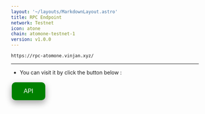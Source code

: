 ```yaml
---
layout: '~/layouts/MarkdownLayout.astro'
title: RPC Endpoint
network: Testnet
icon: atone
chain: atomone-testnet-1
version: v1.0.0
---
```

```
https://rpc-atomone.vinjan.xyz/
```
--------------

- You can visit it by click the button below :
<a href="https://rpc-test.atomone.vinjan.xyz/" target="_blank">
  <button style="background-color: green; border: none; color: white; padding: 15px 32px; text-align: center; text-decoration: none; display: inline-block; font-size: 16px; margin: 4px 2px; cursor: pointer; border-radius: 10px; box-shadow: 0 8px 16px 0 rgba(0,0,0,0.2), 0 6px 20px 0 rgba(0,0,0,0.19);" onmouseover="this.style.boxShadow='0 0 0 4px rgba(0,255,0,0.5)'" onmouseout="this.style.boxShadow='0 8px 16px 0 rgba(0,0,0,0.2), 0 6px 20px 0 rgba(0,0,0,0.19)'">API</button>
</a>

